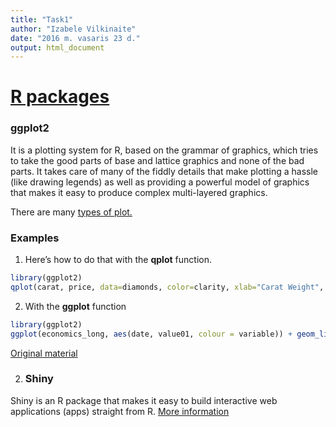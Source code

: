 ```yaml
---
title: "Task1"
author: "Izabele Vilkinaite"
date: "2016 m. vasaris 23 d."
output: html_document
---
```


# [R packages](https://www.rstudio.com/products/rpackages/) 

### ggplot2

It is a plotting system for R, based on the grammar of graphics, which tries to take the good parts of base and lattice graphics and none of the bad parts. It takes care of many of the fiddly details that make plotting a hassle (like drawing legends) as well as providing a powerful model of graphics that makes it easy to produce complex multi-layered graphics.

There are many [types of plot.](http://docs.ggplot2.org/current/)  

### Examples

(1) Here's how to do that with the **qplot** function.

```r

library(ggplot2)
qplot(carat, price, data=diamonds, color=clarity, xlab="Carat Weight", ylab="Price", main="Price by Carat Weight")
```

(2) With the **ggplot** function

```r

library(ggplot2)
ggplot(economics_long, aes(date, value01, colour = variable)) + geom_line()
```

[Original material](http://ggplot2.org/)

(2) ### Shiny

Shiny is an R package that makes it easy to build interactive web applications (apps) straight from R. [More information](http://shiny.rstudio.com/)
